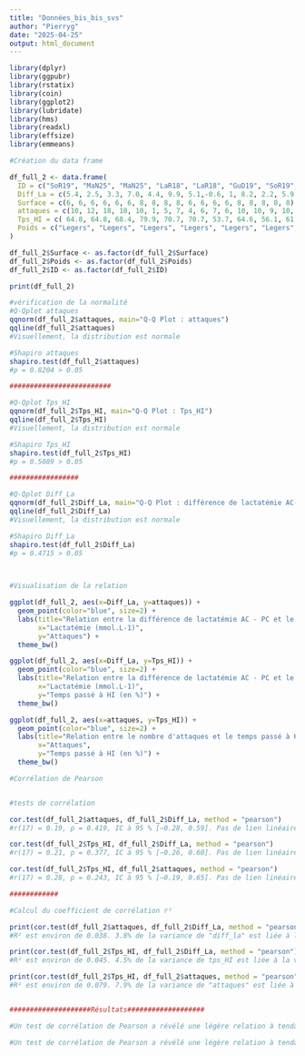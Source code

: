 ---
title: "Données_bis_bis_svs"
author: "Pierryg"
date: "2025-04-25"
output: html_document
---
```{r}
library(dplyr)
library(ggpubr)
library(rstatix)
library(coin)
library(ggplot2)
library(lubridate)
library(hms)
library(readxl)
library(effsize)
library(emmeans)

#Création du data frame

df_full_2 <- data.frame(
  ID = c("SoR19", "MaN25", "MaN25", "LaR18", "LaR18", "GuD19", "SoR19", "SoR19", "GuD19", "GuD19", "TaN25", "TaN25", "PiN19", "PiN19", "TaN25", "PaN23", "MaN23", "MaN23", "PiN19"), 
  Diff_La = c(5.4, 2.5, 3.3, 7.0, 4.4, 9.9, 5.1,-0.6, 1, 8.2, 2.2, 5.9, 4.0, 7.4, 8.4, 4.4, 11.6, 6.4, 16.6),
  Surface = c(6, 6, 6, 6, 6, 6, 8, 8, 8, 8, 6, 6, 6, 6, 8, 8, 8, 8, 8),
  attaques = c(10, 12, 18, 10, 10, 1, 5, 7, 4, 6, 7, 6, 10, 10, 9, 10, 14, 12, 14),
  Tps_HI = c( 64.8, 64.8, 68.4, 79.9, 70.7, 70.7, 53.7, 64.6, 56.1, 61.8, 74.2, 72.9, 68.3, 64.4, 71.3, 72.7, 68.8, 74.5, 68.8),
  Poids = c("Legers", "Legers", "Legers", "Legers", "Legers", "Legers", "Legers", "Legers", "Legers", "Legers", "Lourds", "Lourds", "Lourds", "Lourds", "Lourds", "Lourds", "Lourds", "Lourds", "Lourds")
)

df_full_2$Surface <- as.factor(df_full_2$Surface)
df_full_2$Poids <- as.factor(df_full_2$Poids)
df_full_2$ID <- as.factor(df_full_2$ID)

print(df_full_2)


```

```{r}

#vérification de la normalité
#Q-Qplot attaques
qqnorm(df_full_2$attaques, main="Q-Q Plot : attaques") 
qqline(df_full_2$attaques) 
#Visuellement, la distribution est normale

#Shapiro attaques
shapiro.test(df_full_2$attaques)
#p = 0.8204 > 0.05

#########################

#Q-Qplot Tps_HI
qqnorm(df_full_2$Tps_HI, main="Q-Q Plot : Tps_HI")
qqline(df_full_2$Tps_HI)
#Visuellement, la distribution est normale

#Shapiro Tps_HI
shapiro.test(df_full_2$Tps_HI)
#p = 0.5089 > 0.05

#################

#Q-Qplot Diff_La
qqnorm(df_full_2$Diff_La, main="Q-Q Plot : différence de lactatémie AC-PC")  
qqline(df_full_2$Diff_La) 
#Visuellement, la distribution est normale

#Shapiro Diff_La
shapiro.test(df_full_2$Diff_La)
#p = 0.4715 > 0.05

 

```


```{r}

#Visualisation de la relation

ggplot(df_full_2, aes(x=Diff_La, y=attaques)) +
  geom_point(color="blue", size=2) +
  labs(title="Relation entre la différence de lactatémie AC - PC et le nombre d'attaques",
       x="Lactatémie (mmol.L-1)",
       y="Attaques") +
  theme_bw()

ggplot(df_full_2, aes(x=Diff_La, y=Tps_HI)) +
  geom_point(color="blue", size=2) +
  labs(title="Relation entre la différence de lactatémie AC - PC et le temps passé à HI",
       x="Lactatémie (mmol.L-1)",
       y="Temps passé à HI (en %)") +
  theme_bw()

ggplot(df_full_2, aes(x=attaques, y=Tps_HI)) +
  geom_point(color="blue", size=2) +
  labs(title="Relation entre le nombre d'attaques et le temps passé à HI",
       x="Attaques",
       y="Temps passé à HI (en %)") +
  theme_bw()


```
```{r}
#Corrélation de Pearson


#tests de corrélation 

cor.test(df_full_2$attaques, df_full_2$Diff_La, method = "pearson")
#r(17) = 0.19, p = 0.419, IC à 95 % [−0.28, 0.59]. Pas de lien linéaire détecté, légère tendance de relation positive.

cor.test(df_full_2$Tps_HI, df_full_2$Diff_La, method = "pearson")
#r(17) = 0.21, p = 0.377, IC à 95 % [−0.26, 0.60]. Pas de lien linéaire détecté, légère tendance de relation positive.

cor.test(df_full_2$Tps_HI, df_full_2$attaques, method = "pearson")
#r(17) = 0.28, p = 0.243, IC à 95 % [−0.19, 0.65]. Pas de lien linéaire détecté, légère tendance de relation positive.

############

#Calcul du coefficient de corrélation r²

print(cor.test(df_full_2$attaques, df_full_2$Diff_La, method = "pearson")$estimate[["cor"]]^2) 
#R² est environ de 0.038. 3.8% de la variance de "diff_la" est liée à la variance de "attaques"

print(cor.test(df_full_2$Tps_HI, df_full_2$Diff_La, method = "pearson")$estimate[["cor"]]^2)
#R² est environ de 0.045. 4.5% de la variance de tps_HI est liée à la variance de "diff_La"

print(cor.test(df_full_2$Tps_HI, df_full_2$attaques, method = "pearson")$estimate[["cor"]]^2)
#R² est environ de 0.079. 7.9% de la variance de "attaques" est liée à la variance de "tps_HI"


####################Résultats###################

#Un test de corrélation de Pearson a révélé une légère relation à tendance positive entre la différence de La AC - PC et le temps passé à HI, r(17) = 0.21, p = 0.377, IC à 95 % [−0.26, 0.60]. R² est environ de 0.045. 4.5% de la variance de de la différence de AC - PC de La est liée à la variance du temps passé à HI.

#Un test de corrélation de Pearson a révélé une légère relation à tendance positive entre la différence de La AC - PC et le nombre d'attaques, r(17) = 0.19, p = 0.419, IC à 95 % [−0.28, 0.59]. R² est environ de 0.038. 3.8% de la variance de la différence AC - PC de La est liée à la variance du nombre d'attaques.

```

